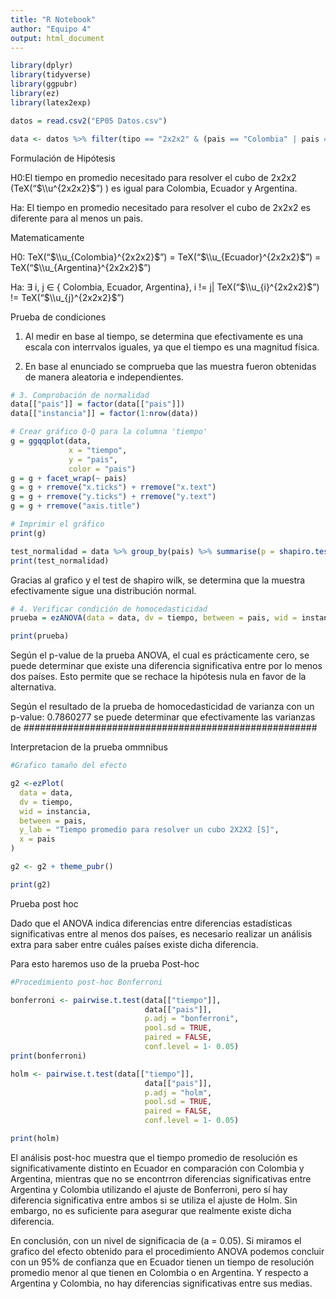 ```yaml
---
title: "R Notebook"
author: "Equipo 4"
output: html_document
---
```


```r
library(dplyr)
library(tidyverse)
library(ggpubr)
library(ez)
library(latex2exp)
```

```r
datos = read.csv2("EP05 Datos.csv")

data <- datos %>% filter(tipo == "2x2x2" & (pais == "Colombia" | pais == "Argentina" | pais == "Ecuador"))
```

Formulación de Hipótesis

H0:El tiempo en promedio necesitado para resolver el cubo de 2x2x2 (TeX("$\\u^{2x2x2}$") ) es igual para Colombia, Ecuador y Argentina.

Ha: El tiempo en promedio necesitado para resolver el cubo de 2x2x2 es diferente para al menos un pais.

Matematicamente

H0: TeX("$\\u_{Colombia}^{2x2x2}$") = TeX("$\\u_{Ecuador}^{2x2x2}$") = TeX("$\\u_{Argentina}^{2x2x2}$")

Ha: ∃ i, j ∈ { Colombia, Ecuador, Argentina}, i != j\| TeX("$\\u_{i}^{2x2x2}$") != TeX("$\\u_{j}^{2x2x2}$")

Prueba de condiciones

1.  Al medir en base al tiempo, se determina que efectivamente es una escala con interrvalos iguales, ya que el tiempo es una magnitud física.

2.  En base al enunciado se comprueba que las muestra fueron obtenidas de manera aleatoria e independientes.

```r
# 3. Comprobación de normalidad
data[["pais"]] = factor(data[["pais"]])
data[["instancia"]] = factor(1:nrow(data))

# Crear gráfico Q-Q para la columna 'tiempo'
g = ggqqplot(data,
             x = "tiempo",
             y = "pais",
             color = "pais")
g = g + facet_wrap(~ pais)
g = g + rremove("x.ticks") + rremove("x.text")
g = g + rremove("y.ticks") + rremove("y.text")
g = g + rremove("axis.title")

# Imprimir el gráfico
print(g)
```

```r
test_normalidad = data %>% group_by(pais) %>% summarise(p = shapiro.test(tiempo)$p.value)
print(test_normalidad)
```

Gracias al grafico y el test de shapiro wilk, se determina que la muestra efectivamente sigue una distribución normal.

```r
# 4. Verificar condición de homocedasticidad
prueba = ezANOVA(data = data, dv = tiempo, between = pais, wid = instancia, return_aov = TRUE)

print(prueba)
```

Según el p-value de la prueba ANOVA, el cual es prácticamente cero, se puede determinar que existe una diferencia significativa entre por lo menos dos países. Esto permite que se rechace la hipótesis nula en favor de la alternativa.


#####################################################
Según el resultado de la prueba de homocedasticidad de varianza con un p-value: 0.7860277 se puede determinar que efectivamente las varianzas de
#####################################################

Interpretacion de la prueba ommnibus


```r
#Grafico tamaño del efecto

g2 <-ezPlot(
  data = data,
  dv = tiempo,
  wid = instancia,
  between = pais,
  y_lab = "Tiempo promedio para resolver un cubo 2X2X2 [S]",
  x = pais
)

g2 <- g2 + theme_pubr()

print(g2)
```


Prueba post hoc 

Dado que el ANOVA indica diferencias entre diferencias estadísticas significativas entre al menos dos países, es necesario realizar un análisis extra para saber entre cuáles países existe dicha diferencia.

Para esto haremos uso de la prueba Post-hoc

```r

#Procedimiento post-hoc Bonferroni

bonferroni <- pairwise.t.test(data[["tiempo"]], 
                              data[["pais"]],
                              p.adj = "bonferroni",
                              pool.sd = TRUE,
                              paired = FALSE,
                              conf.level = 1- 0.05)
print(bonferroni)

holm <- pairwise.t.test(data[["tiempo"]], 
                              data[["pais"]],
                              p.adj = "holm",
                              pool.sd = TRUE,
                              paired = FALSE,
                              conf.level = 1- 0.05)

print(holm)

```
El análisis post-hoc muestra que el tiempo promedio de resolución es significativamente distinto en Ecuador en comparación con Colombia y Argentina, mientras que no se encontrron diferencias significativas entre Argentina y Colombia utilizando el ajuste de Bonferroni, pero sí hay diferencia significativa entre ambos si se utiliza el ajuste de Holm. Sin embargo, no es suficiente para asegurar que realmente existe dicha diferencia.

En conclusión, con un nivel de significacia de (a = 0.05). Si miramos el grafico del efecto obtenido para el procedimiento ANOVA podemos concluir con un 95% de confianza que en Ecuador tienen un tiempo de resolución promedio menor al que tienen en Colombia o en Argentina. Y respecto a Argentina y Colombia, no hay diferencias significativas entre sus medias.

